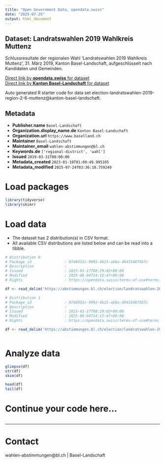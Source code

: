 ```yaml
---
title: "Open Government Data, opendata.swiss"
date: "2025-07-25"
output: html_document
---
```


## Dataset: Landratswahlen 2019 Wahlkreis Muttenz

Schlussresultate der regionalen Wahl 'Landratswahlen 2019 Wahlkreis Muttenz', 31. März 2019, Kanton Basel-Landschaft, aufgeschlüsselt nach Kandidaten und Gemeinden.

[Direct link by **opendata.swiss** for dataset](https://opendata.swiss/de/dataset/landratswahlen-2019-wahlkreis-muttenz)<br>
[Direct link by **Kanton Basel-Landschaft** for dataset](https://abstimmungen.bl.ch/election/landratswahlen-2019-region-2-6-muttenz/data)

Auto generated R starter code for data set election-landratswahlen-2019-region-2-6-muttenz@kanton-basel-landschaft.

## Metadata

- **Publisher.name** `Basel-Landschaft`
- **Organization.display_name.de** `Kanton Basel-Landschaft`
- **Organization.url** `https://www.baselland.ch`
- **Maintainer** `Basel-Landschaft`
- **Maintainer_email** `wahlen-abstimmungen@bl.ch`
- **Keywords.de** `['regional-district', 'wahl']`
- **Issued** `2019-03-31T00:00:00`
- **Metadata_created** `2023-01-18T01:09:49.995105`
- **Metadata_modified** `2025-07-24T03:36:18.759249`


# Load packages

```r

library(tidyverse)
library(skimr)

```

# Load data

-   The dataset has 2 distribution(s) in CSV format.
-   All available CSV distributions are listed below and can be read into a tibble.

```r

# Distribution 0
# Package_id               : 07d4952c-9992-4b23-abba-d94334875b7c
# Description              : 
# Issued                   : 2023-01-17T08:29:02+00:00
# Modified                 : 2025-06-04T14:15:47+00:00
# Rights                   : https://opendata.swiss/terms-of-use#terms_by

df <- read_delim('https://abstimmungen.bl.ch/election/landratswahlen-2019-region-2-6-muttenz/data-parties-csv')

# Distribution 1
# Package_id               : 07d4952c-9992-4b23-abba-d94334875b7c
# Description              : 
# Issued                   : 2023-01-17T08:29:02+00:00
# Modified                 : 2025-06-04T14:15:47+00:00
# Rights                   : https://opendata.swiss/terms-of-use#terms_by

df <- read_delim('https://abstimmungen.bl.ch/election/landratswahlen-2019-region-2-6-muttenz/data-csv')



```

# Analyze data

```r

glimpse(df)
str(df)
skim(df)

head(df)
tail(df)

```

# Continue your code here...

```r

```

------------------------------------------------------------------------

# Contact

wahlen-abstimmungen@bl.ch | Basel-Landschaft
